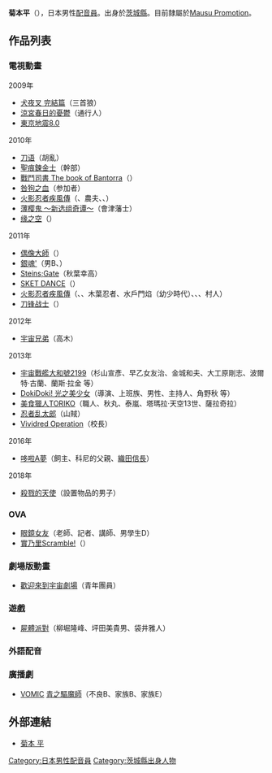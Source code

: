 {{Japanese|japanese=菊本 平|kana=きくもと たいら|romaji=Kikumoto Taira}}
'''菊本平'''（{{bd|1979年|6月11日}}），日本男性[[配音員|配音員]]。出身於[[茨城縣|茨城縣]]。目前隸屬於[[Mausu_Promotion|Mausu Promotion]]。

== 作品列表 ==
=== 電視動畫 ===
; 2009年
* [[犬夜叉|犬夜叉 完結篇]]（三首狼）
* [[涼宮春日的憂鬱|涼宮春日的憂鬱]]（通行人）
* [[東京地震8.0|東京地震8.0]]
; 2010年
* [[刀语|刀语]]（胡亂）
* [[聖痕鍊金士|聖痕鍊金士]]（幹部）
* [[戰鬥司書系列|戰鬥司書 The book of Bantorra]]（{{lang|ja|オルト＝ゴーラ}}）
* [[咎狗之血|咎狗之血]]（参加者）
* [[火影忍者疾風傳|火影忍者疾風傳]]（{{lang|ja|霧隱の里の追忍}}、農夫、{{lang|ja|里人}}、{{lang|ja|猫のバーテン}}）
* [[薄樱鬼_～新选组奇谭～|薄樱鬼 ～新选组奇谭～]]（會津藩士）
* [[缘之空|缘之空]]（{{lang|ja|用務員}}）
; 2011年
* [[偶像大師_(動畫)|偶像大師]]（{{lang|ja|アシスタントカメラマン}}）
* [[銀魂_(動畫)|銀魂']]（男B、{{lang|ja|オタクA}}）
* [[Steins;Gate|Steins;Gate]]（秋葉幸高）
* [[SKET_DANCE|SKET DANCE]]（{{lang|ja|不良リーダー}}）
* [[火影忍者疾風傳|火影忍者疾風傳]]（{{lang|ja|出前持ち}}、{{lang|ja|盗賊団}}、木葉忍者、水戶門焰（幼少時代）、{{lang|ja|暗部・根の者}}、{{lang|ja|風の国の大名}}、村人）
* [[刀锋战士_(2011年动画)|刀锋战士]]（{{lang|ja|協力者}}）
; 2012年
* [[宇宙兄弟|宇宙兄弟]]（高木）
; 2013年
* [[宇宙戰艦大和號2199|宇宙戰艦大和號2199]]（杉山宣彥、早乙女友治、金城和夫、大工原剛志、波爾特·古蘭、蘭斯·拉金 等）
* [[DokiDoki!_光之美少女|DokiDoki! 光之美少女]]（導演、上班族、男性、主持人、角野秋 等）
* [[美食獵人TORIKO|美食獵人TORIKO]]（職人、秋丸、泰嵐、塔瑪拉·天空13世、薩拉奇拉）
* [[忍者乱太郎|忍者乱太郎]]（山賊）
* [[Vividred_Operation|Vividred Operation]]（校長）
; 2016年
* [[哆啦A夢|哆啦A夢]]（飼主、科尼的父親、[[織田信長|織田信長]]）
; 2018年
* [[殺戮的天使|殺戮的天使]]（設置物品的男子）

=== OVA ===
* [[眼鏡女友|眼鏡女友]]（老師、記者、講師、男學生D）
* [[實乃里Scramble!|實乃里Scramble!]]（{{lang|ja|ソバ屋}}）

=== 劇場版動畫 ===
* [[歡迎來到宇宙劇場|歡迎來到宇宙劇場]]（青年團員）

=== 遊戲 ===
* [[屍體派對|屍體派對]]（柳堀隆峰、坪田美貴男、袋井雅人）

=== 外語配音 ===

=== 廣播劇 ===
* [[VOMIC|VOMIC]] [[青之驅魔師|青之驅魔師]]（不良B、家族B、家族E）

== 外部連結 ==
* {{ja}} [http://www.mausu.net/talent/tpdb_view.cgi?UID=167 菊本 平] {{Wayback|url=http://www.mausu.net/talent/tpdb_view.cgi?UID=167 |date=20160311063613 }}

{{Mausu Promotion}}
{{DEFAULTSORT:Kikumoto Taira}}
[[Category:日本男性配音員|Category:日本男性配音員]]
[[Category:茨城縣出身人物|Category:茨城縣出身人物]]